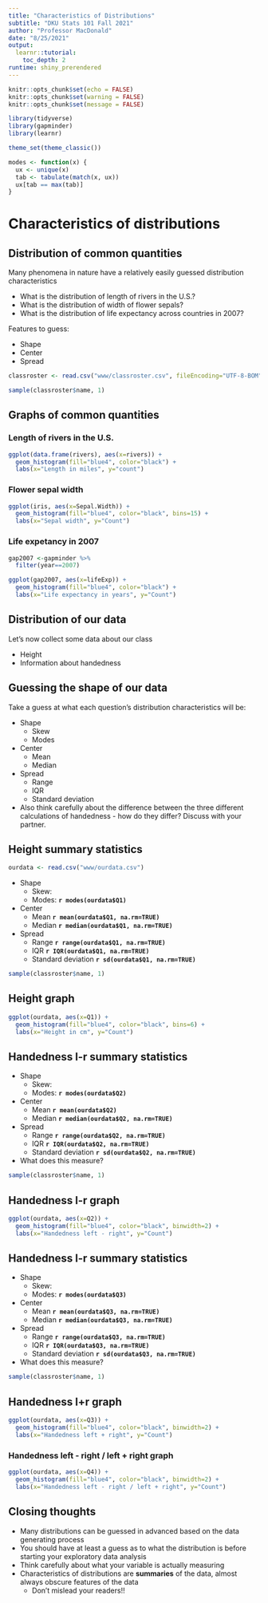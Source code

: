 ```yaml
---
title: "Characteristics of Distributions"
subtitle: "DKU Stats 101 Fall 2021"
author: "Professor MacDonald"
date: "8/25/2021"
output: 
  learnr::tutorial:
    toc_depth: 2
runtime: shiny_prerendered
---
```


```r
knitr::opts_chunk$set(echo = FALSE)
knitr::opts_chunk$set(warning = FALSE)
knitr::opts_chunk$set(message = FALSE)

library(tidyverse)
library(gapminder)
library(learnr)

theme_set(theme_classic())

modes <- function(x) {
  ux <- unique(x)
  tab <- tabulate(match(x, ux))
  ux[tab == max(tab)]
}
```

# Characteristics of distributions

## Distribution of common quantities

Many phenomena in nature have a relatively easily guessed distribution characteristics

- What is the distribution of length of rivers in the U.S.?
- What is the distribution of width of flower sepals? 
- What is the distribution of life expectancy across countries in 2007?

Features to guess: 

- Shape
- Center
- Spread

```r
classroster <- read.csv("www/classroster.csv", fileEncoding="UTF-8-BOM")
```


```r
sample(classroster$name, 1)
```

## Graphs of common quantities

### Length of rivers in the U.S.

```r
ggplot(data.frame(rivers), aes(x=rivers)) + 
  geom_histogram(fill="blue4", color="black") +
  labs(x="Length in miles", y="count")
```

### Flower sepal width

```r
ggplot(iris, aes(x=Sepal.Width)) + 
  geom_histogram(fill="blue4", color="black", bins=15) +
  labs(x="Sepal width", y="Count")
```

### Life expetancy in 2007

```r
gap2007 <-gapminder %>%
  filter(year==2007)

ggplot(gap2007, aes(x=lifeExp)) + 
  geom_histogram(fill="blue4", color="black") +
  labs(x="Life expectancy in years", y="Count")
```

## Distribution of our data

Let's now collect some data about our class

- Height
- Information about handedness

## Guessing the shape of our data

Take a guess at what each question's distribution characteristics will be:

- Shape
  + Skew 
  + Modes
- Center
  + Mean
  + Median
- Spread
  + Range
  + IQR
  + Standard deviation

- Also think carefully about the difference between the three different calculations of handedness - how do they differ? Discuss with your partner.

## Height summary statistics

```r
ourdata <- read.csv("www/ourdata.csv")
```

- Shape
  + Skew:  
  + Modes: **`r modes(ourdata$Q1)`** 
- Center
  + Mean **`r mean(ourdata$Q1, na.rm=TRUE)`**
  + Median **`r median(ourdata$Q1, na.rm=TRUE)`**
- Spread
  + Range **`r range(ourdata$Q1, na.rm=TRUE)`**
  + IQR **`r IQR(ourdata$Q1, na.rm=TRUE)`**
  + Standard deviation **`r sd(ourdata$Q1, na.rm=TRUE)`**

```r
sample(classroster$name, 1)
```

## Height graph

```r
ggplot(ourdata, aes(x=Q1)) +
  geom_histogram(fill="blue4", color="black", bins=6) + 
  labs(x="Height in cm", y="Count")
```

## Handedness l-r summary statistics

- Shape
  + Skew: 
  + Modes: **`r modes(ourdata$Q2)`** 
- Center
  + Mean **`r mean(ourdata$Q2)`**
  + Median **`r median(ourdata$Q2, na.rm=TRUE)`**
- Spread
  + Range **`r range(ourdata$Q2, na.rm=TRUE)`**
  + IQR **`r IQR(ourdata$Q2, na.rm=TRUE)`**
  + Standard deviation **`r sd(ourdata$Q2, na.rm=TRUE)`**

- What does this measure? 

```r
sample(classroster$name, 1)
```

## Handedness l-r graph

```r
ggplot(ourdata, aes(x=Q2)) +
  geom_histogram(fill="blue4", color="black", binwidth=2) + 
  labs(x="Handedness left - right", y="Count")
```

## Handedness l-r summary statistics

- Shape
  + Skew: 
  + Modes: **`r modes(ourdata$Q3)`** 
- Center
  + Mean **`r mean(ourdata$Q3, na.rm=TRUE)`**
  + Median **`r median(ourdata$Q3, na.rm=TRUE)`**
- Spread
  + Range **`r range(ourdata$Q3, na.rm=TRUE)`**
  + IQR **`r IQR(ourdata$Q3, na.rm=TRUE)`**
  + Standard deviation **`r sd(ourdata$Q3, na.rm=TRUE)`**

- What does this measure? 

```r
sample(classroster$name, 1)
```

## Handedness l+r graph

```r
ggplot(ourdata, aes(x=Q3)) +
  geom_histogram(fill="blue4", color="black", binwidth=2) + 
  labs(x="Handedness left + right", y="Count")
```

### Handedness left - right / left + right graph

```r
ggplot(ourdata, aes(x=Q4)) +
  geom_histogram(fill="blue4", color="black", binwidth=2) + 
  labs(x="Handedness left - right / left + right", y="Count")
```

## Closing thoughts

- Many distributions can be guessed in advanced based on the data generating process
- You should have at least a guess as to what the distribution is before starting your exploratory data analysis
- Think carefully about what your variable is actually measuring
- Characteristics of distributions are **summaries** of the data, almost always obscure features of the data
  + Don't mislead your readers!!